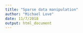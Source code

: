 ```yaml
---
title: "Sparse data manipulation"
author: "Michael Love"
date: 11/7/2018
output: html_document
---
```



